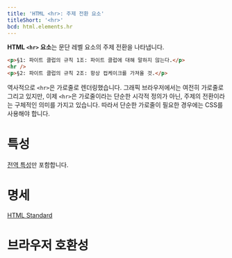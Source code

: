 ```yaml
---
title: 'HTML <hr>: 주제 전환 요소'
titleShort: '<hr>'
bcd: html.elements.hr
---
```


**HTML `<hr>` 요소**는 문단 레벨 요소의 주제 전환을 나타냅니다.

```html hidden name=demo
<p>§1: 파이트 클럽의 규칙 1조: 파이트 클럽에 대해 말하지 않는다.</p>
<hr />
<p>§2: 파이트 클럽의 규칙 2조: 항상 컵케이크를 가져올 것.</p>
```

<LiveExample height={180} lang="html" name="demo" />

역사적으로 `<hr>`은 가로줄로 렌더링했습니다. 그래픽 브라우저에서는 여전히 가로줄로 그리고 있지만, 이제 `<hr>`은 가로줄이라는 단순한 시각적 정의가 아닌, 주제의 전환이라는 구체적인 의미를 가지고 있습니다. 따라서 단순한 가로줄이 필요한 경우에는 CSS를 사용해야 합니다.

# 특성

[전역 특성](/docs/Web/HTML/Global_attributes)만 포함합니다.

# 명세

[HTML Standard](https://html.spec.whatwg.org/multipage/semantics.html#the-hr-element)

# 브라우저 호환성

<BrowserCompat data={props.bcd} />

